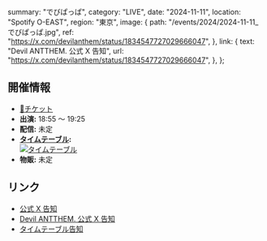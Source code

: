  summary: "でびぱっぱ",
  category: "LIVE",
  date: "2024-11-11",
  location: "Spotify O-EAST",
  region: "東京",
  image: {
    path: "/events/2024/2024-11-11_でびぱっぱ.jpg",
    ref: "https://x.com/devilanthem/status/1834547727029666047",
  },
  link: {
    text: "Devil ANTTHEM. 公式 X 告知",
    url: "https://x.com/devilanthem/status/1834547727029666047",
  },
};

## 開催情報

- [🎫チケット](https://ticketvillage.jp/events/13067)
- **出演:** 18:55 〜 19:25
- **配信:** 未定
- **[タイムテーブル](https://x.com/devilanthem/status/1850840049337688381):**<br/>
  [![タイムテーブル](/events/2024/2024-11-11_でびぱっぱ_タイムテーブル.jpg)](/events/2024/2024-11-11_でびぱっぱ_タイムテーブル.jpg)
- **物販:** 未定

## リンク

- [公式 X 告知](https://x.com/takanenofficial/status/1838443314892411325)
- [Devil ANTTHEM. 公式 X 告知](https://x.com/devilanthem/status/1834547727029666047)
- [タイムテーブル告知](https://x.com/devilanthem/status/1850840049337688381)
